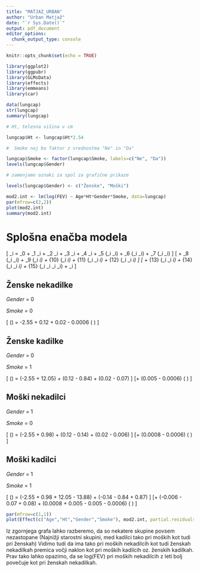 ```yaml
---
title: "MATJAZ_URBAN"
author: "Urban Matjaž"
date: "`r Sys.Date()`"
output: pdf_document
editor_options: 
  chunk_output_type: console
---
```


```r
knitr::opts_chunk$set(echo = TRUE)
```

```r
library(ggplot2)
library(ggpubr)
library(GLMsData)
library(effects)
library(emmeans)
library(car)
```


```r
data(lungcap)
str(lungcap)
summary(lungcap)
```


```r
# Ht, telesna višina v cm

lungcap$Ht <- lungcap$Ht*2.54

#  Smoke naj bo faktor z vrednostma "Ne" in "Da"

lungcap$Smoke <- factor(lungcap$Smoke, labels=c("Ne", "Da"))
levels(lungcap$Gender)

# zamenjamo oznaki za spol za grafične prikaze

levels(lungcap$Gender) <- c("Ženske", "Moški")  
```

```r
mod2.int <- lm(log(FEV) ~ Age*Ht*Gender*Smoke, data=lungcap) 
par(mfrow=c(2,2))
plot(mod2.int)
summary(mod2.int)
```

# Splošna enačba modela
\[
\hat{y}_i = \beta_0 + \beta_1 \cdot \text{Age}_i + \beta_2 \cdot \text{Ht}_i + \beta_3 \cdot \text{Gender}_i + \beta_4 \cdot \text{Smoke}_i 
+ \beta_5 \cdot (\text{Age}_i \cdot \text{Ht}_i) + \beta_6 \cdot (\text{Age}_i \cdot \text{Gender}_i) 
+ \beta_7 \cdot (\text{Age}_i \cdot \text{Smoke}_i) 
\]
\[
+ \beta_8 \cdot (\text{Ht}_i \cdot \text{Gender}_i) + \beta_9 \cdot (\text{Ht}_i \cdot \text{Smoke}_i) 
+ \beta_{10} \cdot (\text{Gender}_i \cdot \text{Smoke}_i) 
+ \beta_{11} \cdot (\text{Age}_i \cdot \text{Ht}_i \cdot \text{Gender}_i) 
+ \beta_{12} \cdot (\text{Age}_i \cdot \text{Ht}_i \cdot \text{Smoke}_i) 
\]
\[
+ \beta_{13} \cdot (\text{Age}_i \cdot \text{Gender}_i \cdot \text{Smoke}_i) 
+ \beta_{14} \cdot (\text{Ht}_i \cdot \text{Gender}_i \cdot \text{Smoke}_i) 
+ \beta_{15} \cdot (\text{Age}_i \cdot \text{Ht}_i \cdot \text{Gender}_i \cdot \text{Smoke}_i) + \epsilon_i
\]

## Ženske nekadilke

*Gender* = 0

*Smoke* = 0

\[
\log(\text{FEV}) = -2.55 + 0.12 \cdot \text{Age} + 0.02 \cdot \text{Ht} - 0.0006 \cdot (\text{Age} \cdot \text{Ht})
\]

## Ženske kadilke

*Gender* = 0

*Smoke* = 1

\[
\log(\text{FEV}) = (-2.55 + 12.05) + (0.12 - 0.84) \cdot \text{Age} + (0.02 - 0.07) \cdot \text{Ht} 
\]
\[+ (0.005 - 0.0006) \cdot (\text{Age} \cdot \text{Ht})
\]

## Moški nekadilci

*Gender* = 1

*Smoke* = 0

\[
\log(\text{FEV}) = (-2.55 + 0.98) + (0.12 - 0.14) \cdot \text{Age} + (0.02 - 0.006) \cdot \text{Ht} 
\]
\[+ (0.0008 - 0.0006) \cdot (\text{Age} \cdot \text{Ht})
\]

## Moški kadilci

*Gender* = 1

*Smoke* = 1

\[
\log(\text{FEV}) = (-2.55 + 0.98 + 12.05 - 13.88) + (-0.14 - 0.84 + 0.87) \cdot \text{Age} 
\]
\[+ (-0.006 - 0.07 + 0.08) \cdot \text{Ht} + (0.0008 + 0.005 - 0.005 - 0.0006) \cdot (\text{Age} \cdot \text{Ht})
\]


```r
par(mfrow=c(1,1))
plot(Effect(c("Age","Ht","Gender","Smoke"), mod2.int, partial.residuals=TRUE), main="")
```

Iz zgornjega grafa lahko razberemo, da so nekatere skupine povsem nezastopane (Najnižji starostni skupini, med kadilci tako pri moških kot tudi pri ženskah) Vidimo tudi da ima tako pri moških nekadilcih kot tudi ženskah nekadilkah premica vočji naklon kot pri moških kadilcih oz. ženskih kadilkah. Prav tako lahko opazimo, da se log(FEV) pri moških nekadilcih z leti bolj povečuje kot pri ženskah nekadilkah. 

